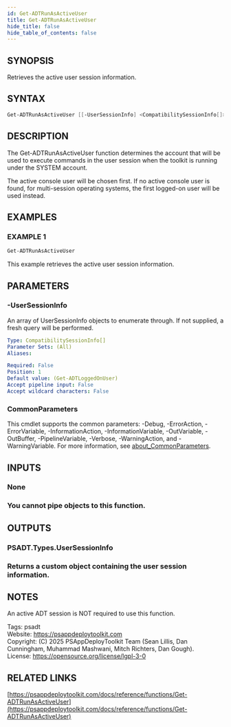 ```yaml
---
id: Get-ADTRunAsActiveUser
title: Get-ADTRunAsActiveUser
hide_title: false
hide_table_of_contents: false
---
```


## SYNOPSIS

Retrieves the active user session information.

## SYNTAX

```powershell
Get-ADTRunAsActiveUser [[-UserSessionInfo] <CompatibilitySessionInfo[]>] [<CommonParameters>]
```

## DESCRIPTION

The Get-ADTRunAsActiveUser function determines the account that will be used to execute commands in the user session when the toolkit is running under the SYSTEM account.

The active console user will be chosen first.
If no active console user is found, for multi-session operating systems, the first logged-on user will be used instead.

## EXAMPLES

### EXAMPLE 1

```powershell
Get-ADTRunAsActiveUser
```

This example retrieves the active user session information.

## PARAMETERS

### -UserSessionInfo

An array of UserSessionInfo objects to enumerate through.
If not supplied, a fresh query will be performed.

```yaml
Type: CompatibilitySessionInfo[]
Parameter Sets: (All)
Aliases:

Required: False
Position: 1
Default value: (Get-ADTLoggedOnUser)
Accept pipeline input: False
Accept wildcard characters: False
```

### CommonParameters

This cmdlet supports the common parameters: -Debug, -ErrorAction, -ErrorVariable, -InformationAction, -InformationVariable, -OutVariable, -OutBuffer, -PipelineVariable, -Verbose, -WarningAction, and -WarningVariable. For more information, see [about_CommonParameters](http://go.microsoft.com/fwlink/?LinkID=113216).

## INPUTS

### None

### You cannot pipe objects to this function.
## OUTPUTS

### PSADT.Types.UserSessionInfo

### Returns a custom object containing the user session information.
## NOTES
An active ADT session is NOT required to use this function.

Tags: psadt<br />
Website: https://psappdeploytoolkit.com<br />
Copyright: (C) 2025 PSAppDeployToolkit Team (Sean Lillis, Dan Cunningham, Muhammad Mashwani, Mitch Richters, Dan Gough).<br />
License: https://opensource.org/license/lgpl-3-0

## RELATED LINKS

[https://psappdeploytoolkit.com/docs/reference/functions/Get-ADTRunAsActiveUser](https://psappdeploytoolkit.com/docs/reference/functions/Get-ADTRunAsActiveUser)
